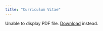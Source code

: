 ```yaml
---
title: "Curriculum Vitae"
---
```



<html>
  <body>
    <object data="CV.pdf" type="application/pdf" width="85%" height="650px">
      <p>Unable to display PDF file. <a href="/uploads/media/default/0001/01/540cb75550adf33f281f29132dddd14fded85bfc.pdf">Download</a> instead.</p>
    </object>
  </body>
</html>

